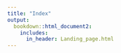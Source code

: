 ```yaml
---
title: "Index"
output:
  bookdown::html_document2:
    includes:
      in_header: Landing_page.html
---
```


